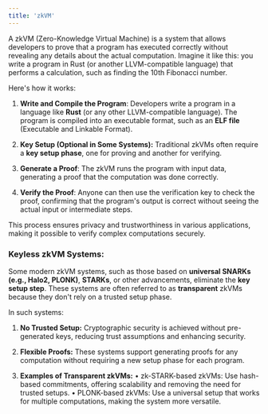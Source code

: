 ```yaml
---
title: 'zkVM'
---
```


A zkVM (Zero-Knowledge Virtual Machine) is a system that allows developers to prove that a program has executed correctly without revealing any details about the actual computation. Imagine it like this: you write a program in Rust (or another LLVM-compatible language) that performs a calculation, such as finding the 10th Fibonacci number.

Here's how it works:

1. **Write and Compile the Program**: Developers write a program in a language like **Rust** (or any other LLVM-compatible language). The program is compiled into an executable format, such as an **ELF file** (Executable and Linkable Format).

2. **Key Setup (Optional in Some Systems):**  Traditional zkVMs often require a **key setup phase**, one for proving and another for verifying.

3. **Generate a Proof**: The zkVM runs the program with input data, generating a proof that the computation was done correctly.

4. **Verify the Proof**: Anyone can then use the verification key to check the proof, confirming that the program's output is correct without seeing the actual input or intermediate steps.

This process ensures privacy and trustworthiness in various applications, making it possible to verify complex computations securely.

### **Keyless zkVM Systems:**

Some modern zkVM systems, such as those based on **universal SNARKs (e.g., Halo2, PLONK)**, **STARKs**, or other advancements, eliminate the **key setup step**. These systems are often referred to as **transparent** zkVMs because they don't rely on a trusted setup phase.

In such systems:

1. &#x20;**No Trusted Setup:** Cryptographic security is achieved without pre-generated keys, reducing trust assumptions and enhancing security.

2. **Flexible Proofs:** These systems support generating proofs for any computation without requiring a new setup phase for each program.

3. **Examples of Transparent zkVMs:**
   • zk-STARK-based zkVMs: Use hash-based commitments, offering scalability and removing the need for trusted setups.
   • PLONK-based zkVMs: Use a universal setup that works for multiple computations, making the system more versatile.